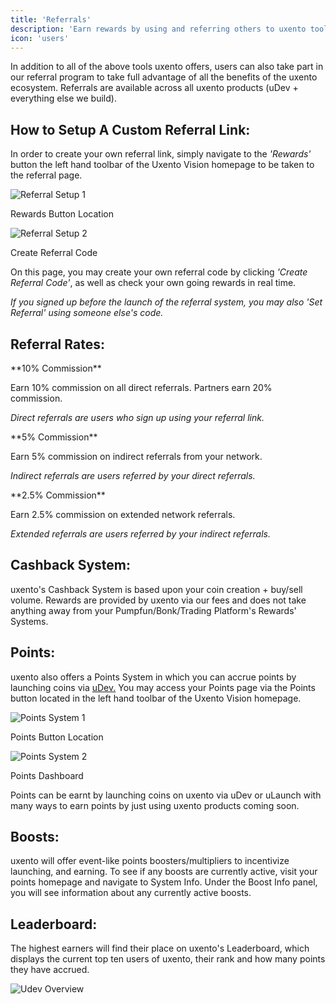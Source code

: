 ```yaml
---
title: 'Referrals'
description: 'Earn rewards by using and referring others to uxento tools.'
icon: 'users'
---
```





In addition to all of the above tools uxento offers, users can also take part in our referral program to take full advantage of all the benefits of the uxento ecosystem. Referrals are available across all uxento products (uDev + everything else we build).

## How to Setup A Custom Referral Link:  
In order to create your own referral link, simply navigate to the _'Rewards'_ button the left hand toolbar of the Uxento Vision homepage to be taken to the referral page. 

<Frame>
  <div style={{ 
    display: 'flex', 
    gap: '2rem', 
    justifyContent: 'center', 
    alignItems: 'center',
    flexWrap: 'wrap'
  }}>
    <div style={{ textAlign: 'center' }}>
      <img 
        src="/images/ref1.png" 
        alt="Referral Setup 1"
        style={{
          width: '36%',
          maxWidth: '300px',
          borderRadius: '12px',
          display: 'block',
          margin: '0 auto'
        }}
      />
      <p style={{ 
        fontSize: '0.875rem', 
        color: '#6b7280', 
        marginTop: '0.5rem',
        fontStyle: 'italic'
      }}>
        Rewards Button Location
      </p>
    </div>
    <div style={{ textAlign: 'center' }}>
      <img 
        src="/images/ref2.png" 
        alt="Referral Setup 2"
        style={{
          width: '100%',
          maxWidth: '300px',
          borderRadius: '12px',
          display: 'block',
          margin: '0 auto'
        }}
      />
      <p style={{ 
        fontSize: '0.875rem', 
        color: '#6b7280', 
        marginTop: '0.5rem',
        fontStyle: 'italic'
      }}>
        Create Referral Code
      </p>
    </div>
  </div>
</Frame>

On this page, you may create your own referral code by clicking _'Create Referral Code'_, as well as check your own going rewards in real time. 

<Note>_If you signed up before the launch of the referral system, you may also 'Set Referral' using someone else's code._</Note>

## Referral Rates:

<CardGroup cols={3}>
<Card title="Direct Referral" icon="user-plus">
  **10% Commission**
  
  Earn 10% commission on all direct referrals. Partners earn 20% commission.
  
  *Direct referrals are users who sign up using your referral link.*
</Card>

<Card title="Indirect Referral" icon="users">
  **5% Commission**
  
  Earn 5% commission on indirect referrals from your network.
  
  *Indirect referrals are users referred by your direct referrals.*
</Card>

<Card title="Extended Referral" icon="chart-network">
  **2.5% Commission**
  
  Earn 2.5% commission on extended network referrals.
  
  *Extended referrals are users referred by your indirect referrals.*
</Card>
</CardGroup>

## Cashback System:  
uxento's Cashback System is based upon your coin creation + buy/sell volume. Rewards are provided by uxento via our fees and does not take anything away from your Pumpfun/Bonk/Trading Platform's Rewards' Systems.

## Points:
uxento also offers a Points System in which you can accrue points by launching coins via [uDev.](/uDev) You may access your Points page via the Points button located in the left hand toolbar of the Uxento Vision homepage. 

<Frame>
  <div style={{ 
    display: 'flex', 
    gap: '2rem', 
    justifyContent: 'center', 
    alignItems: 'center',
    flexWrap: 'wrap'
  }}>
    <div style={{ textAlign: 'center' }}>
      <img 
        src="/images/ref3.png" 
        alt="Points System 1"
        style={{
          width: '36%',
          maxWidth: '300px',
          borderRadius: '12px',
          display: 'block',
          margin: '0 auto'
        }}
      />
      <p style={{ 
        fontSize: '0.875rem', 
        color: '#6b7280', 
        marginTop: '0.5rem',
        fontStyle: 'italic'
      }}>
        Points Button Location
      </p>
    </div>
    <div style={{ textAlign: 'center' }}>
      <img 
        src="/images/ref4.png" 
        alt="Points System 2"
        style={{
          width: '100%',
          maxWidth: '300px',
          borderRadius: '12px',
          display: 'block',
          margin: '0 auto'
        }}
      />
      <p style={{ 
        fontSize: '0.875rem', 
        color: '#6b7280', 
        marginTop: '0.5rem',
        fontStyle: 'italic'
      }}>
        Points Dashboard
      </p>
    </div>
  </div>
</Frame>

Points can be earnt by launching coins on uxento via uDev or uLaunch with many ways to earn points by just using uxento products coming soon. 

## Boosts:
uxento will offer event-like points boosters/multipliers to incentivize launching, and earning. To see if any boosts are currently active, visit your points homepage and navigate to System Info. Under the Boost Info panel, you will see information about any currently active boosts. 

## Leaderboard: 
The highest earners will find their place on uxento's Leaderboard, which displays the current top ten users of uxento, their rank and how many points they have accrued.

<Frame caption="Points Leaderboard">
  <img 
    src="/images/points.png" 
    alt="Udev Overview"
    style={{
      width: '400%',
      borderRadius: '12px',
      display: 'block',
      margin: '0 auto'
    }}
  />
</Frame>
